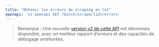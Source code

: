 ```yaml
---
title: "Obtenir les erreurs de scraping en lot"
openapi: 'v1-openapi GET /batch/scrape/{id}/errors'
---
```


> Remarque : Une nouvelle [version v2 de cette API](/fr/api-reference/endpoint/batch-scrape-get-errors) est désormais disponible, avec un meilleur rapport d’erreurs et des capacités de débogage améliorées.